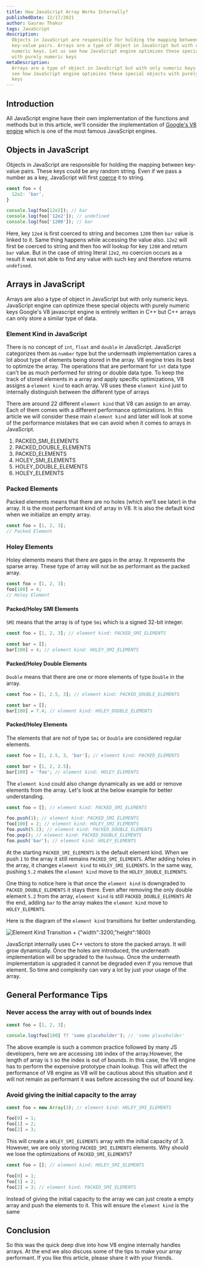 ```yaml
---
title: How JavaScript Array Works Internally?
publishedDate: 12/17/2021
author: Gaurav Thakur
tags: JavaScript
description:
  Objects in JavaScript are responsible for holding the mapping between
  key-value pairs. Arrays are a type of object in JavaScript but with only
  numeric keys. Let us see how JavaScript engine optimizes these special objects
  with purely numeric keys
metaDescription:
  Arrays are a type of object in JavaScript but with only numeric keys. Let us
  see how JavaScript engine optimizes these special objects with purely numeric
  keys
---
```


## Introduction

All JavaScript engine have their own implementation of the functions and methods
but in this article, we'll consider the implementation of
[Google's V8 engine](https://v8.dev/) which is one of the most famous JavaScript
engines.

## Objects in JavaScript

Objects in JavaScript are responsible for holding the mapping between key-value
pairs. These keys could be any random string. Even if we pass a number as a key,
JavaScript will first
[coerce](https://developer.mozilla.org/en-US/docs/Glossary/Type_coercion) it to
string.

```JavaScript
const foo = {
  12e2: 'bar',
}

console.log(foo[12e2]); // bar
console.log(foo['12e2']); // undefined
console.log(foo['1200']); // bar
```

Here, key `12e4` is first coerced to string and becomes `1200` then `bar` value
is linked to it. Same thing happens while accessing the value also. `12e2` will
first be coerced to string and then foo will lookup for key `1200` and return
`bar` value. But in the case of string literal `12e2`, no coercion occurs as a
result it was not able to find any value with such key and therefore returns
`undefined`.

## Arrays in JavaScript

Arrays are also a type of object in JavaScript but with only numeric keys.
JavaScript engine can optimize these special objects with purely numeric keys
Google's V8 javascript engine is entirely written in C++ but C++ arrays can only
store a similar type of data.

### Element Kind in JavaScript

There is no concept of `int`, `float` and `double` in JavaScript. JavaScript
categorizes them as `number` type but the underneath implementation cares a lot
about type of elements being stored in the array. V8 engine tries its best to
optimize the array. The operations that are performant for `int` data type can't
be as much performed for string or double data type. To keep the track of stored
elements in a array and apply specific optimizations, V8 assigns a
`element kind` to each array. V8 uses these `element kind` just to internally
distinguish between the different type of arrays

There are around 22 different `element kind` that V8 can assign to an array. Each
of them comes with a different performance optimizations. In this article we
will consider these main `element kind` and later will look at some of the
performance mistakes that we can avoid when it comes to arrays in JavaScript.

1. PACKED_SMI_ELEMENTS
2. PACKED_DOUBLE_ELEMENTS
3. PACKED_ELEMENTS
4. HOLEY_SMI_ELEMENTS
5. HOLEY_DOUBLE_ELEMENTS
6. HOLEY_ELEMENTS

### Packed Elements

Packed elements means that there are no holes (which we'll see later) in the
array. It is the most performant kind of array in V8. It is also the default
kind when we initialize an empty array.

```javascript
const foo = [1, 2, 3];
// Packed Element
```

### Holey Elements

Holey elements means that there are gaps in the array. It represents the sparse
array. These type of array will not be as performant as the packed array.

```javascript
const foo = [1, 2, 3];
foo[100] = 4;
// Holey Element
```

#### Packed/Holey SMI Elements

`SMI` means that the array is of type `Smi` which is a signed 32-bit integer.

```javascript
const foo = [1, 2, 3]; // element kind: PACKED_SMI_ELEMENTS

const bar = [];
bar[100] = 4; // element kind: HOLEY_SMI_ELEMENTS
```

#### Packed/Holey Double Elements

`Double` means that there are one or more elements of type `Double` in the
array.

```javascript
const foo = [1, 2.5, 3]; // element kind: PACKED_DOUBLE_ELEMENTS

const bar = [];
bar[100] = 7.4; // element kind: HOLEY_DOUBLE_ELEMENTS
```

#### Packed/Holey Elements

The elements that are not of type `Smi` or `Double` are considered regular
elements.

```javascript
const foo = [1, 2.5, 3, 'bar']; // element kind: PACKED_ELEMENTS

const bar = [1, 2, 2.5];
bar[100] = 'foo'; // element kind: HOLEY_ELEMENTS
```

The `element kind` could also change dynamically as we add or remove elements
from the array. Let's look at the below example for better understanding.

```javascript
const foo = []; // element kind: PACKED_SMI_ELEMENTS

foo.push(1); // element kind: PACKED_SMI_ELEMENTS
foo[100] = 2; // element kind: HOLEY_SMI_ELEMENTS
foo.push(5.2); // element kind: PACKED_DOUBLE_ELEMENTS
foo.pop(); // element kind: PACKED_DOUBLE_ELEMENTS
foo.push('bar'); // element kind: HOLEY_ELEMENTS
```

At the starting `PACKED_SMI_ELEMENTS` is the default element kind. When we push
`1` to the array it still remains `PACKED_SMI_ELEMENTS`. After adding holes in
the array, it changes `element kind` to `HOLEY_SMI_ELEMENTS`. In the same way,
pushing `5.2` makes the `element kind` move to the `HOLEY_DOUBLE_ELEMENTS`.

One thing to notice here is that once the `element kind` is downgraded to
`PACKED_DOUBLE_ELEMENTS` it stays there. Even after removing the only double
element `5.2` from the array, `element kind` is still `PACKED_DOUBLE_ELEMENTS`
At the end, adding `bar` to the array makes the `element kind` move to
`HOLEY_ELEMENTS`.

Here is the diagram of the `element kind` transitions for better understanding.

![Element Kind Transition + `{"width":3200,"height":1800}`](/images/element-kind-transition-v8.png 'Element Kind Transition')

JavaScript internally uses C++ vectors to store the packed arrays. It will grow
dynamically. Once the holes are introduced, the underneath implementation will
be upgraded to the `hashmap`. Once the underneath implementation is upgraded it
cannot be degraded even if you remove that element. So time and complexity can
vary a lot by just your usage of the array.

## General Performance Tips

### Never access the array with out of bounds index

```javascript
const foo = [1, 2, 3];

console.log(foo[100] ?? 'some placeholder'); // 'some placeholder'
```

The above example is such a common practice followed by many JS developers, here
we are accessing `100` index of the array.However, the length of array is `3` so
the index is out of bounds. In this case, the V8 engine has to perform the
expensive prototype chain lookup. This will affect the performance of V8 engine
as V8 will be cautious about this situation and it will not remain as performant
it was before accessing the out of bound key.

### Avoid giving the initial capacity to the array

```javascript
const foo = new Array(3); // element kind: HOLEY_SMI_ELEMENTS

foo[0] = 1;
foo[1] = 2;
foo[2] = 3;
```

This will create a `HOLEY_SMI_ELEMENTS` array with the initial capacity of 3.
However, we are only storing `PACKED_SMI_ELEMENTS` elements. Why should we lose
the optimizations of `PACKED_SMI_ELEMENTS`?

```javascript
const foo = []; // element kind: HOLEY_SMI_ELEMENTS

foo[0] = 1;
foo[1] = 2;
foo[2] = 3; // element kind: PACKED_SMI_ELEMENTS
```

Instead of giving the initial capacity to the array we can just create a empty
array and push the elements to it. This will ensure the `element kind` is the
same

## Conclusion

So this was the quick deep dive into how V8 engine internally handles arrays. At
the end we also discuss some of the tips to make your array performant. If you
like this article, please share it with your friends.
